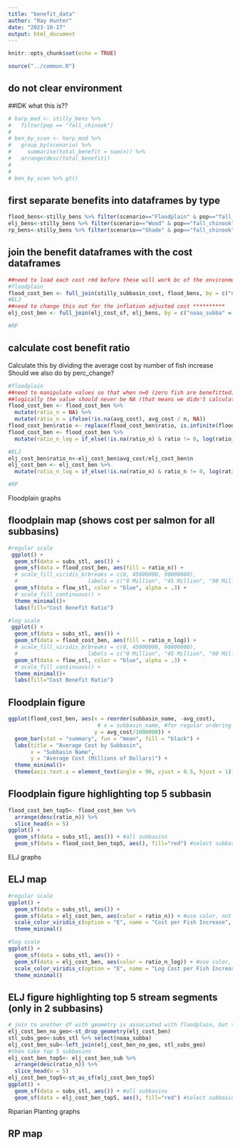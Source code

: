 ```yaml
---
title: "benefit_data"
author: "Ray Hunter"
date: "2023-10-17"
output: html_document
---
```


```r
knitr::opts_chunk$set(echo = TRUE)

source("../common.R")
```
## do not clear environment


##IDK what this is??
```r
# harp_mod <- stilly_bens %>% 
#   filter(pop == "fall_chinook")
# 
# ben_by_scen <- harp_mod %>% 
#   group_by(scenario) %>% 
#     summarise(total_benefit = sum(n)) %>% 
#   arrange(desc(total_benefit))
# 
# 
# ben_by_scen %>% gt()
```

## first separate benefits into dataframes by type
```r
flood_bens<-stilly_bens %>% filter(scenario=="Floodplain" & pop=="fall_chinook")
elj_bens<-stilly_bens %>% filter(scenario=="Wood" & pop=="fall_chinook")  
rp_bens<-stilly_bens %>% filter(scenario=="Shade" & pop=="fall_chinook")
```

## join the benefit dataframes with the cost dataframes
```r
##need to load each cost rmd before these will work bc of the environment clearing
#floodplain
flood_cost_ben <- full_join(stilly_subbasin_cost, flood_bens, by = c("noaa_subba" = "subbasin"))
#ELJ
##need to change this out for the inflation adjusted cost **********
elj_cost_ben <- full_join(elj_cost_sf, elj_bens, by = c("noaa_subba" = "subbasin"))

#RP
```

## calculate cost benefit ratio
Calculate this by dividing the average cost by number of fish increase
Should we also do by perc_change?
```r
#floodplain
##need to manipulate values so that when n=0 (zero fish are benefitted) the ratio is 0, also I need the value to be NA when avg_cost is NA
##logically the value should never be NA (that means we didn't calculate a price for a basin with benefits)
flood_cost_ben <- flood_cost_ben %>%
  mutate(ratio_n = NA) %>% 
  mutate(ratio_n = ifelse(!is.na(avg_cost), avg_cost / n, NA))
flood_cost_ben$ratio <- replace(flood_cost_ben$ratio, is.infinite(flood_cost_ben$ratio), 0)
flood_cost_ben <- flood_cost_ben %>%
  mutate(ratio_n_log = if_else(!is.na(ratio_n) & ratio != 0, log(ratio_n), NA_real_))

#ELJ
elj_cost_ben$ratio_n<-elj_cost_ben$avg_cost/elj_cost_ben$n
elj_cost_ben <- elj_cost_ben %>%
  mutate(ratio_n_log = if_else(!is.na(ratio_n) & ratio_n != 0, log(ratio_n), NA_real_))

#RP
```

################# Floodplain graphs ############################################
## floodplain map (shows cost per salmon for all subbasins)
```r
#regular scale
 ggplot() +
  geom_sf(data = subs_stl, aes()) +
  geom_sf(data = flood_cost_ben, aes(fill = ratio_n)) +
  # scale_fill_viridis_b(breaks = c(0, 45000000, 90000000),
  #                      labels = c("0 Million", "45 Million", "90 Million")) +
  geom_sf(data = flow_stl, color = "blue", alpha = .3) +
  # scale_fill_continuous() +
  theme_minimal()+
  labs(fill="Cost Benefit Ratio")

#log scale
 ggplot() +
  geom_sf(data = subs_stl, aes()) +
  geom_sf(data = flood_cost_ben, aes(fill = ratio_n_log)) +
  # scale_fill_viridis_b(breaks = c(0, 45000000, 90000000),
  #                      labels = c("0 Million", "45 Million", "90 Million")) +
  geom_sf(data = flow_stl, color = "blue", alpha = .3) +
  # scale_fill_continuous() +
  theme_minimal()+
  labs(fill="Cost Benefit Ratio")
```
## Floodplain figure
```r
ggplot(flood_cost_ben, aes(x = reorder(subbasin_name, -avg_cost),
                            # x = subbasin_name, #for regular ordering
                           y = avg_cost/1000000)) +
  geom_bar(stat = "summary", fun = "mean", fill = "black") +
  labs(title = "Average Cost by Subbasin",
       x = "Subbasin Name",
       y = "Average Cost (Millions of Dollars)") +
  theme_minimal()+
  theme(axis.text.x = element_text(angle = 90, vjust = 0.5, hjust = 1))
```

## Floodplain figure highlighting top 5 subbasin
```r
flood_cost_ben_top5<- flood_cost_ben %>% 
  arrange(desc(ratio_n)) %>% 
  slice_head(n = 5)
ggplot() +
  geom_sf(data = subs_stl, aes()) + #all subbasins
  geom_sf(data = flood_cost_ben_top5, aes(), fill="red") #select subbasin
```


################# ELJ graphs ############################################

## ELJ map
```r
#regular scale
ggplot() +
  geom_sf(data = subs_stl, aes()) +
  geom_sf(data = elj_cost_ben, aes(color = ratio_n)) + #use color, not fill bc line
  scale_color_viridis_c(option = "E", name = "Cost per Fish Increase", direction=-1)+
  theme_minimal()

#log scale
ggplot() +
  geom_sf(data = subs_stl, aes()) +
  geom_sf(data = elj_cost_ben, aes(color = ratio_n_log)) + #use color, not fill bc line
  scale_color_viridis_c(option = "E", name = "Log Cost per Fish Increase", direction=-1)+
  theme_minimal()
```
## ELJ figure highlighting top 5 stream segments (only in 2 subbasins)
```r
# join to another df with geometry is associated with floodplain, but the river
elj_cost_ben_no_geo<-st_drop_geometry(elj_cost_ben)
stl_subs_geo<-subs_stl %>% select(noaa_subba)
elj_cost_ben_sub<-left_join(elj_cost_ben_no_geo, stl_subs_geo)
#then take top 5 subbasins
elj_cost_ben_top5<- elj_cost_ben_sub %>% 
  arrange(desc(ratio_n)) %>% 
  slice_head(n = 5)
elj_cost_ben_top5<-st_as_sf(elj_cost_ben_top5)
ggplot() +
  geom_sf(data = subs_stl, aes()) + #all subbasins
  geom_sf(data = elj_cost_ben_top5, aes(), fill="red") #select subbasin
```



################# Riparian Planting graphs ############################################
## RP map
```r

```

